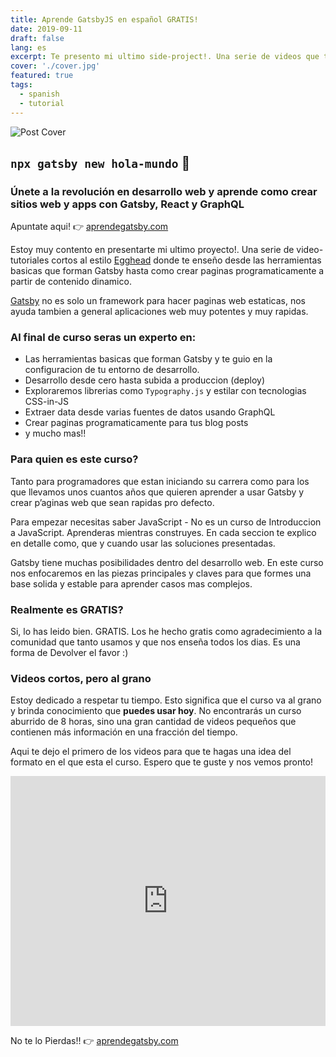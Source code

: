 ```yaml
---
title: Aprende GatsbyJS en español GRATIS!
date: 2019-09-11
draft: false
lang: es
excerpt: Te presento mi ultimo side-project!. Una serie de videos que te enseñaran como crear un sitio web con GatsbyJS desde cero!
cover: './cover.jpg'
featured: true
tags:
  - spanish
  - tutorial
---
```


![Post Cover](./cover.jpg)

## `npx gatsby new hola-mundo` 👋

### Únete a la revolución en desarrollo web y aprende como crear sitios web y apps con Gatsby, React y GraphQL

<p style={{ padding: 16, borderRadius: 4, marginTop: 12, marginBottom: 12, backgroundColor: "rgba(255,229,100,0.2)", fontSize: 24, lineHeight: 1.2, fontWeight: 'bold'}}>Apuntate aqui! <span role="img" aria-label="hand emoji pointing to the right">👉</span> <a href="https://hhg.link/curso-gatsby" target="_blank">aprendegatsby.com</a></p>

Estoy muy contento en presentarte mi ultimo proyecto!. Una serie de video-tutoriales cortos al estilo [Egghead](https://egghead.io) donde te enseño desde las herramientas basicas que forman Gatsby hasta como crear paginas programaticamente a partir de contenido dinamico.

[Gatsby](https://gatsbyjs.org) no es solo un framework para hacer paginas web estaticas, nos ayuda tambien a general aplicaciones web muy potentes y muy rapidas.

### Al final de curso seras un experto en:

- Las herramientas basicas que forman Gatsby y te guio en la configuracion de tu entorno de desarrollo.
- Desarrollo desde cero hasta subida a produccion (deploy)
- Exploraremos librerias como `Typography.js` y estilar con tecnologias CSS-in-JS
- Extraer data desde varias fuentes de datos usando GraphQL
- Crear paginas programaticamente para tus blog posts
- y mucho mas!!

### Para quien es este curso?

Tanto para programadores que estan iniciando su carrera como para los que llevamos unos cuantos años que quieren aprender a usar Gatsby y crear p’aginas web que sean rapidas pro defecto.

Para empezar necesitas saber JavaScript - No es un curso de Introduccion a JavaScript. Aprenderas mientras construyes. En cada seccion te explico en detalle como, que y cuando usar las soluciones presentadas.

Gatsby tiene muchas posibilidades dentro del desarrollo web. En este curso nos enfocaremos en las piezas principales y claves para que formes una base solida y estable para aprender casos mas complejos.

### Realmente es GRATIS?

Si, lo has leido bien. GRATIS. Los he hecho gratis como agradecimiento a la comunidad que tanto usamos y que nos enseña todos los dias. Es una forma de Devolver el favor :)

### Videos cortos, pero al grano

Estoy dedicado a respetar tu tiempo. Esto significa que el curso va al grano y brinda conocimiento que **puedes usar hoy**. No encontrarás un curso aburrido de 8 horas, sino una gran cantidad de videos pequeños que contienen más información en una fracción del tiempo.

Aqui te dejo el primero de los videos para que te hagas una idea del formato en el que esta el curso. Espero que te guste y nos vemos pronto!

<iframe
  width="100%"
  height="400"
  src="https://www.youtube.com/embed/eaTcBsSuS3k"
  frameBorder={0}
  allow="accelerometer; autoplay; encrypted-media; gyroscope; picture-in-picture"
  allowFullScreen
></iframe>

<p style={{ padding: 16, borderRadius: 4, marginTop: 12, marginBottom: 12, backgroundColor: "rgba(255,229,100,0.2)", fontSize: 24, lineHeight: 1.2, fontWeight: 'bold'}}>No te lo Pierdas!! <span role="img" aria-label="hand emoji pointing to the right">👉</span> <a href="https://hhg.link/curso-gatsby" target="_blank">aprendegatsby.com</a></p>
